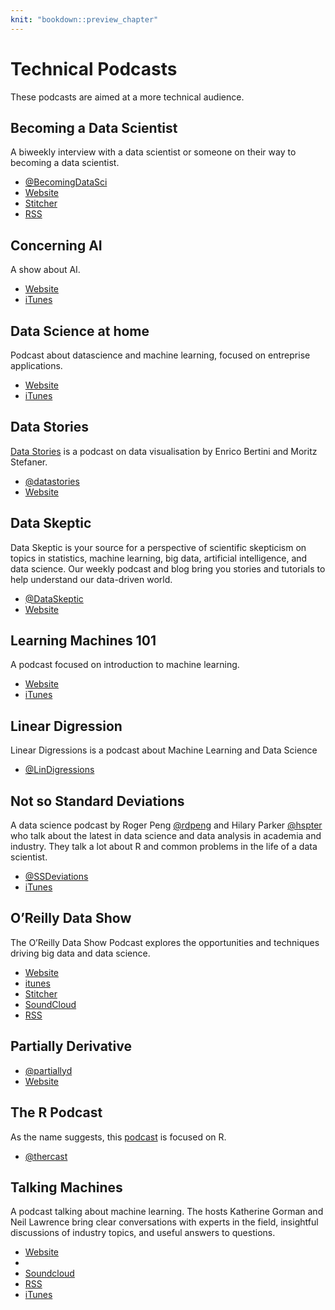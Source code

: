 ```yaml
---
knit: "bookdown::preview_chapter"
---
```


# Technical Podcasts

These podcasts are aimed at a more technical audience.

## Becoming a Data Scientist

A biweekly interview with a data scientist or someone on their way to becoming a data scientist.

* [\@BecomingDataSci](https://twitter.com/BecomingDataSci)
* [Website](http://www.becomingadatascientist.com/category/podcast/)
* [Stitcher](http://www.stitcher.com/podcast/becoming-a-data-scientist-podcast)
* [RSS](https://www.becomingadatascientist.com/feed/podcast)

## Concerning AI 

A show about AI. 

* [Website](https://concerning.ai/)
* [iTunes](https://itunes.apple.com/us/podcast/concerning-ai-existential-risk-from-artificial-intelligence/id1038719211?mt=2)

## Data Science at home

Podcast about datascience and machine learning, focused on entreprise applications.

* [Website](http://podcast.datascienceathome.com/)
* [iTunes](https://itunes.apple.com/us/podcast/data-science-at-home/id1069871378?mt=2)

## Data Stories

[Data Stories](http://datastori.es/) is a podcast on data visualisation by 
Enrico Bertini and Moritz Stefaner.

 * [\@datastories](https://twitter.com/datastories)
 * [Website](http://datastori.es/)

## Data Skeptic

Data Skeptic is your source for a perspective of scientific skepticism on topics in
statistics, machine learning, big data, artificial intelligence, and data science. Our
weekly podcast and blog bring you stories and tutorials to help understand our
data-driven world.

  * [\@DataSkeptic](https://twitter.com/DataSkeptic)
  * [Website](https://dataskeptic.com/)

## Learning Machines 101

A podcast focused on introduction to machine learning.

* [Website](http://www.learningmachines101.com/)
* [iTunes](https://itunes.apple.com/us/podcast/learning-machines-101/id892779679?mt=2)

## Linear Digression

Linear Digressions is a podcast about Machine Learning and Data Science

 * [\@LinDigressions](https://twitter.com/LinDigressions)

## Not so Standard Deviations

A data science podcast by Roger Peng [\@rdpeng](https://twitter.com/rdpend) and
Hilary Parker [\@hspter](https://twitter.com/hspter) who talk about the latest in
data science and data analysis in academia and industry. They talk a lot about R and
common problems in the life of a data scientist.

 * [\@SSDeviations](https://twitter.com/nssdeviations)
 * [iTunes](https://itunes.apple.com/us/podcast/not-so-standard-deviations/id1040614570?mt=2)

## O'Reilly Data Show

The O'Reilly Data Show Podcast explores the opportunities and techniques driving big data and data science.

 * [Website](https://www.oreilly.com/topics/oreilly-data-show-podcast)
 * [itunes](https://itunes.apple.com/us/podcast/oreilly-data-show/id944929220)
 * [Stitcher](http://www.stitcher.com/podcast/oreilly-media-2/the-oreilly-data-show-podcast?refid=stpr)
 * [SoundCloud](https://soundcloud.com/oreilly-radar/sets/the-oreilly-data-show-podcast)
 * [RSS](http://feeds.podtrac.com/IOJSwQcdEBcg)

## Partially Derivative 

 * [\@partiallyd](https://twitter.com/partiallyd)
 * [Website](http://partiallyderivative.com/)

## The R Podcast

As the name suggests, this [podcast](https://r-podcast.org/) is focused on R.

 * [\@thercast](https://twitter.com/thercast)


## Talking Machines

A podcast talking about machine learning. The hosts Katherine Gorman and Neil Lawrence bring clear conversations with experts in the field, insightful discussions of industry topics, and useful answers to questions.

* [Website](http://www.thetalkingmachines.com/)
* [\TlkngMchns](https://twitter.com/TlkngMchns)
* [Soundcloud](https://soundcloud.com/talkingmachines)
* [RSS](http://www.thetalkingmachines.com/blog/?format=RSS)
* [iTunes](https://itunes.apple.com/us/podcast/episodes-talking-machines/id955198749?mt=2)

 
  
 
 

